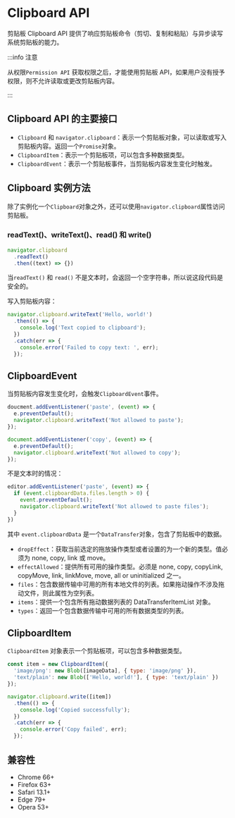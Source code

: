 #  Clipboard API

剪贴板 Clipboard API 提供了响应剪贴板命令（剪切、复制和粘贴）与异步读写系统剪贴板的能力。

:::info 注意

从权限`Permission API` 获取权限之后，才能使用剪贴板 API，如果用户没有授予权限，则不允许读取或更改剪贴板内容。

:::

## Clipboard API 的主要接口

- `Clipboard` 和 `navigator.clipboard`：表示一个剪贴板对象，可以读取或写入剪贴板内容。返回一个`Promise`对象。
- `ClipboardItem`：表示一个剪贴板项，可以包含多种数据类型。
- `ClipboardEvent`：表示一个剪贴板事件，当剪贴板内容发生变化时触发。



## Clipboard 实例方法

除了实例化一个`Clipboard`对象之外，还可以使用`navigator.clipboard`属性访问剪贴板。

### readText()、writeText()、read() 和 write()

```js
navigator.clipboard
  .readText()
  .then((text) => {})
```

当`readText()` 和 `read()` 不是文本时，会返回一个空字符串，所以说这段代码是安全的。

写入剪贴板内容：

```js
navigator.clipboard.writeText('Hello, world!')
  .then(() => {
    console.log('Text copied to clipboard');
  })
  .catch(err => {
    console.error('Failed to copy text: ', err);
  });
```

## ClipboardEvent

当剪贴板内容发生变化时，会触发`ClipboardEvent`事件。

```js
doucment.addEventListener('paste', (event) => {
  e.preventDefault();
  navigator.clipboard.writeText('Not allowed to paste');
});

document.addEventListener('copy', (event) => {
  e.preventDefault();
  navigator.clipboard.writeText('Not allowed to copy');
});

```
不是文本时的情况：

```js
editor.addEventListener('paste', (event) => {
  if (event.clipboardData.files.length > 0) {
    event.preventDefault();
    navigator.clipboard.writeText('Not allowed to paste files');
  }
})
```

其中 `event.clipboardData` 是一个`DataTransfer`对象，包含了剪贴板中的数据。

- `dropEffect`：获取当前选定的拖放操作类型或者设置的为一个新的类型。值必须为 none, copy, link 或 move。
- `effectAllowed`：提供所有可用的操作类型。必须是 none, copy, copyLink, copyMove, link, linkMove, move, all or uninitialized 之一。
- `files`：包含数据传输中可用的所有本地文件的列表。如果拖动操作不涉及拖动文件，则此属性为空列表。
- `items`：提供一个包含所有拖动数据列表的 DataTransferItemList 对象。
- `types`：返回一个包含数据传输中可用的所有数据类型的列表。

## ClipboardItem

`ClipboardItem` 对象表示一个剪贴板项，可以包含多种数据类型。

```js
const item = new ClipboardItem({
  'image/png': new Blob([imageData], { type: 'image/png' }),
  'text/plain': new Blob(['Hello, world!'], { type: 'text/plain' })
});

navigator.clipboard.write([item])
  .then(() => {
    console.log('Copied successfully');
  })
  .catch(err => {
    console.error('Copy failed', err);
  });
```

## 兼容性

- Chrome 66+
- Firefox 63+
- Safari 13.1+
- Edge 79+
- Opera 53+
